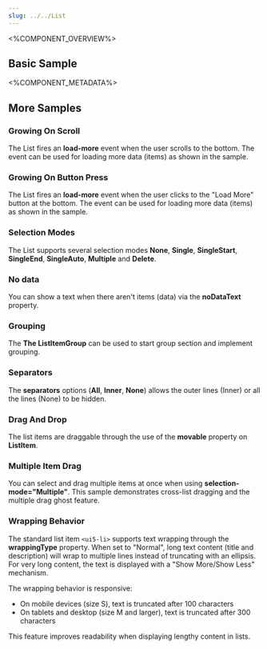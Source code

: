 ```yaml
---
slug: ../../List
---
```



<%COMPONENT_OVERVIEW%>

## Basic Sample
<Basic />

<%COMPONENT_METADATA%>

## More Samples

### Growing On Scroll
The List fires an <b>load-more</b> event when the user scrolls to the bottom.
The event can be used for loading more data (items) as shown in the sample.

<Growing />

### Growing On Button Press
The List fires an <b>load-more</b> event when the user clicks to the "Load More" button at the bottom.
The event can be used for loading more data (items) as shown in the sample.

<GrowingOnButtonPress />

### Selection Modes
The List supports several selection modes <b>None</b>, <b>Single</b>, <b>SingleStart</b>, <b>SingleEnd</b>, <b>SingleAuto</b>, <b>Multiple</b> and <b>Delete</b>.
<Modes />

### No data
You can show a text when there aren't items (data) via the <b>noDataText</b> property.

<NoData />

### Grouping
The <b>The ListItemGroup</b> can be used to start group section and implement grouping.

<GroupHeaders />

### Separators
The <b>separators</b> options (<b>All</b>, <b>Inner</b>, <b>None</b>) allows the outer lines (Inner) or all the lines (None) to be hidden.

<SeparationTypes />

### Drag And Drop
The list items are draggable through the use of the <b>movable</b> property on <b>ListItem</b>.

<DragAndDrop />

### Multiple Item Drag
You can select and drag multiple items at once when using <b>selection-mode="Multiple"</b>. This sample demonstrates cross-list dragging and the multiple drag ghost feature.

<MultipleDrag />

### Wrapping Behavior
The standard list item `<ui5-li>` supports text wrapping through the <b>wrappingType</b> property. When set to "Normal", long text content (title and description) will wrap to multiple lines instead of truncating with an ellipsis. For very long content, the text is displayed with a "Show More/Show Less" mechanism.

The wrapping behavior is responsive:
- On mobile devices (size S), text is truncated after 100 characters
- On tablets and desktop (size M and larger), text is truncated after 300 characters

This feature improves readability when displaying lengthy content in lists.

<WrappingBehavior />
